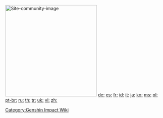 <mainpage-leftcolumn-start />
{{Welcome}}
{{Character List}}
{{Genshin Navbox}}
<mainpage-endcolumn />
<mainpage-rightcolumn-start /><!--
-->[[File:Site-community-image|290px|link=|class=Mainpage-border]]<!--
-->{{DiscordWidget}}
{{LastEdits}}
{{Twitter}}
{{Latest Videos}}
{{LastChapter}}
<mainpage-endcolumn />
[[de:]]
[[es:]]
[[fr:]]
[[id:]]
[[it:]]
[[ja:]]
[[ko:]]
[[ms:]]
[[pl:]]
[[pt-br:]]
[[ru:]]
[[th:]]
[[tr:]]
[[uk:]]
[[vi:]]
[[zh:]]
[[Category:Genshin Impact Wiki]]